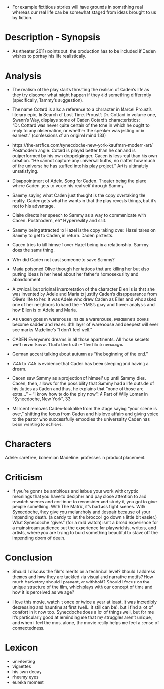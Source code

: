 - For example fictitious stories will have grounds in something real whereas our real life can be somewhat staged from ideas brought to us by fiction.

# Description - Synopsis

- As (theater 2011) points out, the production has to be included if Caden wishes to portray his life realistically.

# Analysis

- The realism of the play starts threating the realism of Caden's life as they try discover what might happen if they did something differently (specifically, Tammy's suggestion).

- The name Cotard is also a reference to a character in Marcel Proust’s literary epic, In Search of Lost Time. Proust’s Dr. Cottard in volume one, Swann’s Way, displays some of Caden Cotard’s characteristics: “Dr. Cottard was never quite certain of the tone in which he ought to reply to any observation, or whether the speaker was jesting or in earnest.” (confessions of an original mind 133)

- https://the-artifice.com/synecdoche-new-york-kaufman-modern-art/
    Postmodern angle: Cotard is played better than he can and is outperformed by his own doppelgänger. Caden is less real than his own creation.
    "He cannot capture any universal truths, no matter how much of the universe he has stuffed into his play project."
    Art is ultimately unsatisfying.

- Disappointment of Adele. Song for Caden. Theater being the place where Caden gets to voice his real self through Sammy.

- Sammy saying what Caden just thought is the copy overtaking the reality. Caden gets what he wants in that the play reveals things, but it's not to his advantage.

- Claire directs her speech to Sammy as a way to communicate with Caden. Postmodern, eh? Hyperreality and shit.

- Sammy being attracted to Hazel is the copy taking over. Hazel takes on Sammy to get to Caden, in return. Caden protests.

- Caden tries to kill himself over Hazel being in a relationship. Sammy does the same thing.

- Why did Caden not cast someone to save Sammy?

- Maria poisoned Olive through her tattoos that are killing her but also putting ideas in her head about her father's homosexuality and abandonment.

- A cynical, but original interpretation of the character Ellen is is that she was invented by Adele and Maria to justify Caden's disappearance from Olive's life to her. It was Adele who drew Caden as Ellen and who asked one of her neighbors to hand the -- YMS's gray and flower analysis and how Ellen is of Adele and Maria.

- As Caden goes in warehouse inside a warehouse, Madeline's books become sadder and realer. 4th layer of warehouse and deepest will ever see marks Madeline's "I don't feel well."

- CADEN Everyone's dreams in all those apartments.  All those secrets we'll never know.  That's the truth -- The film's message.

- German accent talking about autumn as “the beginning of the end.”

- 7:45 to 7:45 is evidence that Caden has been sleeping and having a dream.

- Caden saw Sammy as a projection of himself up until Sammy dies. Caden, then, allows for the possibility that Sammy had a life outside of his duties as Caden and thus, he explains that "none of those are extra..." -- "I know how to do the play now": A Part of Willy Loman in "Synecdoche, New York", 33

- Millicent removes Caden-lookalike from the stage saying "your scene is over," shifting the focus from Caden and his love affairs and giving voice to the pastor who successfully embodies the universality Caden has been wanting to achieve.

# Characters

Adele: carefree, bohemian
Madeline: professes in product placement.

# Criticism

- If you're gonna be ambitious and imbue your work with cryptic meanings that you have to decipher and pay close attention to and rewatch scenes and continue to reconsider and study it, you got to give people something. With The Matrix, it's bad ass fight scenes. With Synecdoche, they give you melancholy and despair because of your impending death. (a candy to let the broccoli go down a little bit easier.) What Synecdoche "gives" (for a mild watch) isn't a broad experience for a mainstream audience but the experience for playwrights, writers, and artists, where you are trying to build something beautiful to stave off the impending doom of death.

# Conclusion

- Should I discuss the film’s merits on a technical level? Should I address themes and how they are tackled via visual and narrative motifs? How much backstory should I present, or withhold? Should I focus on the unique structure of the film, which plays with our concept of time and how it is perceived as we age?

- I love this movie, watch it once or twice a year at least. It was incredibly depressing and haunting at first (well.. it still can be), but i find a lot of comfort in it now too. Synecdoche does a lot of things well, but for me it's particularly good at reminding me that my struggles aren't unique, and when i feel the most alone, the movie really helps me feel a sense of connectedness.

# Lexicon
- unrelenting
- vignettes
- his own decay
- rheumy eyes
- eureka moment
